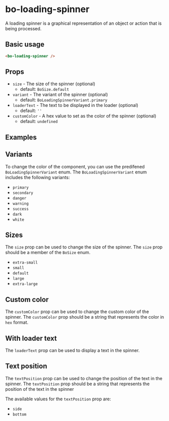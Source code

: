 
<Meta
  title="Components/bo-loading-spinner"
  component={BoLoadingSpinnerStories.BoLoadingSpinner}
/>

# bo-loading-spinner

A loading spinner is a graphical representation of an object or action that is being processed.

## Basic usage

```html
<bo-loading-spinner />
```

## Props

- `size` - The size of the spinner (optional)
  - default: `BoSize.default`
- `variant` - The variant of the spinner (optional)
  - default: `BoLoadingSpinnerVariant.primary`
- `loaderText` - The text to be displayed in the loader (optional)
  - default: `''`
- `customColor` - A hex value to set as the color of the spinner (optional)
  - default: `undefined`

## Examples

<Canvas of={BoLoadingSpinnerStories.Example} />
<Controls of={BoLoadingSpinnerStories.Example} />

## Variants

To change the color of the component, you can use the predifened `BoLoadingSpinnerVariant` enum. The `BoLoadingSpinnerVariant` enum includes the following variants:

- `primary`
- `secondary`
- `danger`
- `warning`
- `success`
- `dark`
- `white`

<Canvas of={BoLoadingSpinnerStories.Variants} />

## Sizes

The `size` prop can be used to change the size of the spinner. The `size` prop should be a member of the `BoSize` enum.

- `extra-small`
- `small`
- `default`
- `large`
- `extra-large`

<Canvas of={BoLoadingSpinnerStories.Sizes} />

## Custom color

The `customColor` prop can be used to change the custom color of the spinner.
The `customColor` prop should be a string that represents the color in `hex` format.

<Canvas of={BoLoadingSpinnerStories.CustomColor} />

## With loader text

The `loaderText` prop can be used to display a text in the spinner.

<Canvas of={BoLoadingSpinnerStories.WithLoaderText} />

## Text position

The `textPosition` prop can be used to change the position of the text in the spinner.
The `textPosition` prop should be a string that represents the position of the text in the spinner

The available values for the `textPosition` prop are:

- `side`
- `bottom`

<Canvas of={BoLoadingSpinnerStories.TextPosition} />
